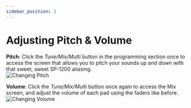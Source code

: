 ```yaml
---
sidebar_position: 3
---
```


# Adjusting Pitch & Volume

**Pitch**: Click the *Tune/Mix/Multi* button in the programming section once to access the screen that allows you to pitch your sounds up and down
with that sweet, sweet SP-1200 aliasing.<br/>
![Changing Pitch](img/tune.gif)

**Volume**: Click the *Tune/Mix/Multi* button once again to access the Mix screen, and adjust the volume of each pad using the faders like before.<br/>
![Changing Volume](img/mix.gif)
